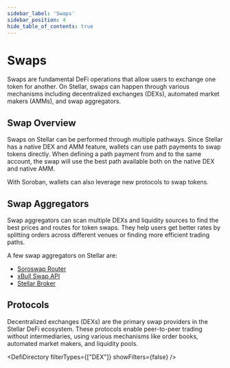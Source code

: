 ```yaml
---
sidebar_label: 'Swaps'
sidebar_position: 4
hide_table_of_contents: true
---
```



# Swaps

Swaps are fundamental DeFi operations that allow users to exchange one token for another. On Stellar, swaps can happen through various mechanisms including decentralized exchanges (DEXs), automated market makers (AMMs), and swap aggregators.

## Swap Overview

Swaps on Stellar can be performed through multiple pathways. Since Stellar has a native DEX and AMM feature, wallets can use path payments to swap tokens directly. When defining a path payment from and to the same account, the swap will use the best path available both on the native DEX and native AMM.

With Soroban, wallets can also leverage new protocols to swap tokens.


## Swap Aggregators

Swap aggregators can scan multiple DEXs and liquidity sources to find the best prices and routes for token swaps. They help users get better rates by splitting orders across different venues or finding more efficient trading paths.

A few swap aggregators on Stellar are:
- [Soroswap Router](https://docs.soroswap.finance/01-concepts/router)
- [xBull Swap API](https://swap.apis.xbull.app/openapi)
- [Stellar Broker](https://stellar.broker/ )

## Protocols

Decentralized exchanges (DEXs) are the primary swap providers in the Stellar DeFi ecosystem. These protocols enable peer-to-peer trading without intermediaries, using various mechanisms like order books, automated market makers, and liquidity pools.

<DefiDirectory filterTypes={["DEX"]} showFilters={false} />
